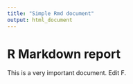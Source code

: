 ```yaml
---
title: "Simple Rmd document"
output: html_document
---
```


# R Markdown report

This is a very important document. Edit F.